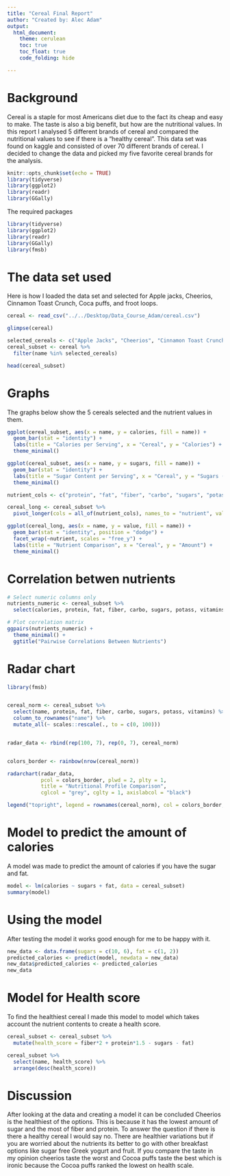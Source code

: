 ```yaml
---
title: "Cereal Final Report"
author: "Created by: Alec Adam"
output:
  html_document:
    theme: cerulean
    toc: true
    toc_float: true
    code_folding: hide

---
```



# Background
Cereal is a staple for most Americans diet due to the fact its cheap and easy to make. The taste is also a big benefit, but how are the nutritional values. In this report I analysed  5 different brands of cereal and compared the nutritional values to see if there is a "healthy cereal". This data set was found on kaggle and consisted of over 70 different brands of cereal. I decided to change the data and picked my five favorite cereal brands for the analysis.


```r
knitr::opts_chunk$set(echo = TRUE)
library(tidyverse)
library(ggplot2)
library(readr)
library(GGally)
```
The required packages
```r
library(tidyverse)
library(ggplot2)
library(readr)
library(GGally)
library(fmsb)
```

# The data set used
Here is how I loaded the data set and selected for Apple jacks, Cheerios, Cinnamon Toast Crunch, Coca puffs, and froot loops.
```r
cereal <- read_csv("../../Desktop/Data_Course_Adam/cereal.csv")

glimpse(cereal)

selected_cereals <- c("Apple Jacks", "Cheerios", "Cinnamon Toast Crunch", "Cocoa Puffs", "Froot Loops")
cereal_subset <- cereal %>% 
  filter(name %in% selected_cereals)

head(cereal_subset)
```
# Graphs
The graphs below show the 5 cereals selected and the nutrient values in them.
```r
ggplot(cereal_subset, aes(x = name, y = calories, fill = name)) +
  geom_bar(stat = "identity") +
  labs(title = "Calories per Serving", x = "Cereal", y = "Calories") +
  theme_minimal()
```

```r
ggplot(cereal_subset, aes(x = name, y = sugars, fill = name)) +
  geom_bar(stat = "identity") +
  labs(title = "Sugar Content per Serving", x = "Cereal", y = "Sugars (g)") +
  theme_minimal()
```

```r
nutrient_cols <- c("protein", "fat", "fiber", "carbo", "sugars", "potass", "vitamins")

cereal_long <- cereal_subset %>%
  pivot_longer(cols = all_of(nutrient_cols), names_to = "nutrient", values_to = "value")

ggplot(cereal_long, aes(x = name, y = value, fill = name)) +
  geom_bar(stat = "identity", position = "dodge") +
  facet_wrap(~nutrient, scales = "free_y") +
  labs(title = "Nutrient Comparison", x = "Cereal", y = "Amount") +
  theme_minimal()
```

# Correlation betwen nutrients
```r

# Select numeric columns only
nutrients_numeric <- cereal_subset %>%
  select(calories, protein, fat, fiber, carbo, sugars, potass, vitamins)

# Plot correlation matrix
ggpairs(nutrients_numeric) +
  theme_minimal() +
  ggtitle("Pairwise Correlations Between Nutrients")
```


# Radar chart
```r
library(fmsb)


cereal_norm <- cereal_subset %>%
  select(name, protein, fat, fiber, carbo, sugars, potass, vitamins) %>%
  column_to_rownames("name") %>%
  mutate_all(~ scales::rescale(., to = c(0, 100)))


radar_data <- rbind(rep(100, 7), rep(0, 7), cereal_norm)


colors_border <- rainbow(nrow(cereal_norm))

radarchart(radar_data,
           pcol = colors_border, plwd = 2, plty = 1,
           title = "Nutritional Profile Comparison",
           cglcol = "grey", cglty = 1, axislabcol = "black")

legend("topright", legend = rownames(cereal_norm), col = colors_border, lty = 1)
```





# Model to predict the amount of calories
A model was made to predict the amount of calories if you have the sugar and fat. 
```r
model <- lm(calories ~ sugars + fat, data = cereal_subset)
summary(model)
```


# Using the model
After testing the model it works good enough for me to be happy with it.
```r
new_data <- data.frame(sugars = c(10, 6), fat = c(1, 2))
predicted_calories <- predict(model, newdata = new_data)
new_data$predicted_calories <- predicted_calories
new_data
```


# Model for Health score
To find the healthiest cereal I made this model to model which takes account the nutrient contents to create a health score.
```r
cereal_subset <- cereal_subset %>%
  mutate(health_score = fiber*2 + protein*1.5 - sugars - fat)

cereal_subset %>%
  select(name, health_score) %>%
  arrange(desc(health_score))
```

# Discussion
After looking at the data and creating a model it can be concluded Cheerios is the healthiest of the options. This is because it has the lowest amount of sugar and the most of fiber and protein. To answer the question if there is there a healthy cereal I would say no. There are healthier variations but if you are worried about the nutrients its better to go with other breakfast options like sugar free Greek yogurt and fruit. If you compare the taste in my opinion cheerios taste the worst and Cocoa puffs taste the best which is ironic because the Cocoa puffs ranked the lowest on health scale.
